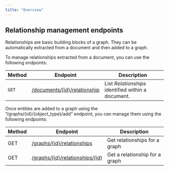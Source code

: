 ```yaml
---
title: "Overview"
---
```


## Relationship management endpoints

Relationships are basic building blocks of a graph. They can be automatically extracted from a document and then added to a graph.

To manage relationships extracted from a document, you can use the following endpoints:

| Method | Endpoint                                                 | Description                                        |
| ------ | -------------------------------------------------------- | -------------------------------------------------- |
| `GET`  | [/documents/\{id}/relationship](/reference/get-relationships) | List *Relationships* identified within a document. |

Once entities are added to a graph using the “/graphs/\{id}/\{object_type}/add” endpoint, you can manage them using the following endpoints:

| Method | Endpoint                                                      | Description                    |
| ------ | ------------------------------------------------------------- | ------------------------------ |
| GET    | [/graphs/\{id}/relationships](/reference/get-graph-relationships)  | Get relationships for a graph  |
| GET    | [/graphs/\{id}/relationships/\{id}](/reference/get-relationship-details) | Get a relationship for a graph |
